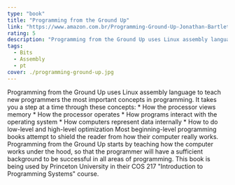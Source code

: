 ```yaml
---
type: "book"
title: "Programming from the Ground Up"
link: "https://www.amazon.com.br/Programming-Ground-Up-Jonathan-Bartlett/dp/0975283847"
rating: 5
description: "Programming from the Ground Up uses Linux assembly language to teach new programmers the most important concepts in programming. It takes you a step at a time through these concepts: * How the processor views memory * How the processor operates * How programs interact with the operating system * How computers represent data internally * How to do low-level and high-level optimization Most beginning-level programming books attempt to shield the reader from how their computer really works. Programming from the Ground Up starts by teaching how the computer works under the hood, so that the programmer will have a sufficient background to be successful in all areas of programming. This book is being used by Princeton University in their COS 217 "Introduction to Programming Systems" course."
tags:
  - Bits
  - Assembly
  - pt
cover: ./programming-ground-up.jpg
---
```

Programming from the Ground Up uses Linux assembly language to teach new programmers the most important concepts in programming. It takes you a step at a time through these concepts: * How the processor views memory * How the processor operates * How programs interact with the operating system * How computers represent data internally * How to do low-level and high-level optimization Most beginning-level programming books attempt to shield the reader from how their computer really works. Programming from the Ground Up starts by teaching how the computer works under the hood, so that the programmer will have a sufficient background to be successful in all areas of programming. This book is being used by Princeton University in their COS 217 "Introduction to Programming Systems" course.